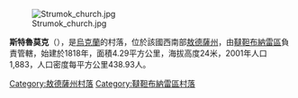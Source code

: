 [[Image:Strumok_church.jpg|right]]

{{coord|45|43|17|N|29|26|40|E|scale:30000|display=title}}

'''斯特魯莫克'''（{{lang-uk|Струмок}}），是[[烏克蘭|烏克蘭]]的村落，位於該國西南部[[敖德薩州|敖德薩州]]，由[[韃靼布納雷區|韃靼布納雷區]]負責管轄，始建於1818年，面積4.29平方公里，海拔高度24米，2001年人口1,883，人口密度每平方公里438.93人。

{{DEFAULTSORT:Струмок}}
[[Category:敖德薩州村落|Category:敖德薩州村落]]
[[Category:韃靼布納雷區村落|Category:韃靼布納雷區村落]]


{{Odessa-geo-stub}}